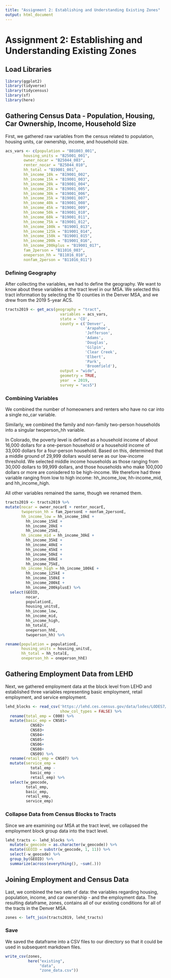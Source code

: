 ```yaml
---
title: "Assignment 2: Establishing and Understanding Existing Zones"
output: html_document
---
```

# Assignment 2: Establishing and Understanding Existing Zones

## Load Libraries

```r
library(ggplot2)
library(tidyverse)
library(tidycensus)
library(sf)
library(here)
```

## Gathering Census Data - Population, Housing, Car Ownership, Income, Household Size

First, we gathered raw variables from the census related to population, housing units, car ownership, income, and household size. 

```r
acs_vars <- c(population = "B01003_001", 
        housing_units = "B25001_001", 
        owner_nocar = "B25044_003",
        renter_nocar = "B25044_010",
        hh_total = "B19001_001",
        hh_income_10k = "B19001_002",
        hh_income_15k = "B19001_003",
        hh_income_20k = "B19001_004",
        hh_income_25k = "B19001_005",
        hh_income_30k = "B19001_006",
        hh_income_35k = "B19001_007",
        hh_income_40k = "B19001_008",
        hh_income_45k = "B19001_009",
        hh_income_50k = "B19001_010",
        hh_income_60k = "B19001_011",
        hh_income_75k = "B19001_012",
        hh_income_100k = "B19001_013",
        hh_income_125k = "B19001_014",
        hh_income_150k = "B19001_015",
        hh_income_200k = "B19001_016",
        hh_income_200kplus = "B19001_017",
        fam_2person = "B11016_003",
        oneperson_hh = "B11016_010",
        nonfam_2person = "B11016_011")
```

### Defining Geography

After collecting the variables, we had to define the geography. We want to know about these variables at the tract level in our MSA. We selected this tract information by selecting the 10 counties in the Denver MSA, and we drew from the 2019 5-year ACS. 


```r
tracts2019 <- get_acs(geography = "tract", 
                        variables = acs_vars,
                        state = 'CO',
                        county = c('Denver', 
                                   'Arapahoe', 
                                   'Jefferson', 
                                   'Adams', 
                                   'Douglas', 
                                   'Gilpin', 
                                   'Clear Creek', 
                                   'Elbert', 
                                   'Park', 
                                   'Broomfield'),
                        output = "wide",
                        geometry = TRUE,
                        year  = 2019,
                        survey = "acs5")
```

### Combining Variables

We combined the number of homeowners and renters who have no car into a single no_car variable. 

Similarly, we combined the family and non-family two-person households into a singular twoperson_hh variable.

In Colorado, the poverty level is defined as a household income of about 16,000 dollars for a one-person household or a household income of 33,000 dollars for a four-person household. Based on this, determined that a middle ground of 29,999 dollars would serve as our low-income threshold. We selected middle income households as those ranging from 30,000 dollars to 99,999 dollars, and those households who make 100,000 dollars or more are conisdered to be high-income. We therefore had three variable ranging from low to high income: hh_income_low, hh-income_mid, and hh_income_high.

All other variables remained the same, though we renamed them. 

```r
tracts2019 <- tracts2019 %>%
mutate(nocar = owner_nocarE + renter_nocarE,
       twoperson_hh = fam_2personE + nonfam_2personE,
       hh_income_low = hh_income_10kE + 
         hh_income_15kE + 
         hh_income_20kE + 
         hh_income_25kE,
       hh_income_mid = hh_income_30kE + 
         hh_income_35kE + 
         hh_income_40kE + 
         hh_income_45kE +
         hh_income_50kE + 
         hh_income_60kE + 
         hh_income_75kE,
       hh_income_high = hh_income_100kE +
         hh_income_125kE + 
         hh_income_150kE + 
         hh_income_200kE + 
         hh_income_200kplusE) %>%
  select(GEOID, 
         nocar,
         populationE, 
         housing_unitsE, 
         hh_income_low, 
         hh_income_mid, 
         hh_income_high, 
         hh_totalE, 
         oneperson_hhE,
         twoperson_hh) %>%

rename(population = populationE,
       housing_units = housing_unitsE,
       hh_total = hh_totalE,
       oneperson_hh = oneperson_hhE)
```


## Gathering Employment Data from LEHD

Next, we gathered employment data at the block level from LEHD and established three variables representing basic employment, retail employment, and service employment. 

```r
lehd_blocks <- read_csv('https://lehd.ces.census.gov/data/lodes/LODES7/co/wac/co_wac_S000_JT00_2019.csv.gz', 
                        show_col_types = FALSE) %>%
  rename(total_emp = C000) %>%
  mutate(basic_emp = CNS01+
           CNS02+
           CNS03+
           CNS04+
           CNS05+
           CNS06+
           CNS08+
           CNS09) %>%
  rename(retail_emp = CNS07) %>%
  mutate(service_emp = 
           total_emp - 
           basic_emp - 
           retail_emp) %>%
  select(w_geocode, 
         total_emp, 
         basic_emp, 
         retail_emp, 
         service_emp)
```

### Collapse Data from Census Blocks to Tracts

Since we are examining our MSA at the tract level, we collapsed the employment block group data into the tract level. 

```r
lehd_tracts <- lehd_blocks %>%
  mutate(w_geocode = as.character(w_geocode)) %>%
  mutate(GEOID = substr(w_geocode, 1, 11)) %>%
  select(-w_geocode) %>%
  group_by(GEOID) %>%
  summarize(across(everything(), ~sum(.)))
```

## Joining Employment and Census Data

Last, we combined the two sets of data: the variables regarding housing, population, income, and car ownership - and the employment data. The resulting dataframe, zones, contains all of our existing conditions for all of the tracts in the Denver MSA. 

```r
zones <- left_join(tracts2019, lehd_tracts)
```

### Save 

We saved the dataframe into a CSV files to our directory so that it could be used in subsequent markdown files.

```r
write_csv(zones,
          here("existing", 
               "data", 
               "zone_data.csv"))
```

